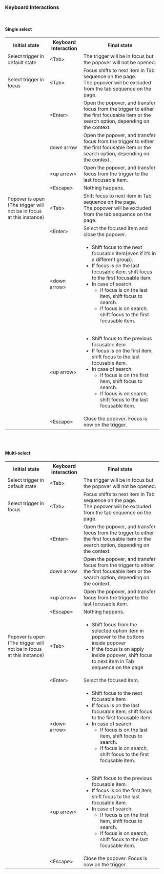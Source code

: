 ### Keyboard Interactions

<br />

#### Single select

<table style={{width: "100%"}}>
  <tbody>
    <tr>
      <th style={{width:"33%", textAlign: "left"}}>Initial state</th>
      <th style={{width:"33%", textAlign: "left"}}>Keyboard Interaction</th>
      <th style={{width:"33%", textAlign: "left"}}>Final state</th>
    </tr>
    <tr style={{verticalAlign: "top"}}>
      <td>Select trigger in default state  </td>
      <td>&#60;Tab&#62;</td>
      <td>The trigger will be in focus but the popover will not be opened. </td>
    </tr>
    <tr style={{verticalAlign: "top"}}>
      <td>Select trigger in focus </td>
      <td>&#60;Tab&#62;</td>
      <td>Focus shifts to next item in Tab sequence on the page. <br /> The popover will be excluded from the tab sequence on the page. </td>
    </tr>
    <tr style={{verticalAlign: "top"}}>
      <td></td>
      <td>&#60;Enter&#62;</td>
      <td>
       Open the popover, and transfer focus from the trigger to either the first focusable item or the search option, depending on the context.
      </td>
    </tr>
    <tr style={{verticalAlign: "top"}}>
      <td></td>
      <td>down arrow</td>
      <td>
       Open the popover, and transfer focus from the trigger to either the first focusable item or the search option, depending on the context.
      </td>
    </tr>
    <tr style={{verticalAlign: "top"}}>
      <td></td>
      <td>&#60;up arrow&#62;</td>
      <td>
       Open the popover, and transfer focus from the trigger to the last focusable item.
      </td>
    </tr>
    <tr style={{verticalAlign: "top"}}>
      <td></td>
      <td>&#60;Escape&#62;</td>
      <td>
        Nothing happens.
      </td>
    </tr>
    <tr style={{verticalAlign: "top"}}>
      <td>Popover is open (The trigger will not be in focus at this instance)</td>
      <td>&#60;Tab&#62;</td>
      <td>
       Shift focus to next item in Tab sequence on the page. <br /> The popover will be excluded from the tab sequence on the page.
      </td>
    </tr>
    <tr style={{verticalAlign: "top"}}>
      <td></td>
      <td>&#60;Enter&#62;</td>
      <td>
        Select the focused item and close the popover.
      </td>
    </tr>
    <tr style={{verticalAlign: "top"}}>
      <td></td>
      <td>&#60;down arrow&#62;</td>
      <td>
        <ul>
          <li>Shift focus to the next focusable item(even if it’s in a different group).</li>
          <li>If focus is on the last focusable item, shift focus to the first focusable item.</li>
          <li>
            In case of search:
            <ul>
                <li class="ml-5">If focus is on the last item, shift focus to search. </li>
                <li class="ml-5">If focus is on search, shift focus to the first focusable item. </li>
            </ul>
          </li>
        </ul>
      </td>
    </tr>
    <tr style={{verticalAlign: "top"}}>
      <td></td>
      <td>&#60;up arrow&#62;</td>
      <td>
        <ul>
          <li>Shift focus to the previous focusable item.</li>
          <li>If focus is on the first item, shift focus to the last focusable item.</li>
          <li>
            In case of search:
            <ul>
                <li class="ml-5">If focus is on the first item, shift focus to search. </li>
                <li class="ml-5">If focus is on search, shift focus to the last focusable item. </li>
            </ul>
          </li>
        </ul>
      </td>
    </tr>
    <tr style={{verticalAlign: "top"}}>
      <td></td>
      <td>&#60;Escape&#62;</td>
      <td>
        Close the popover. Focus is now on the trigger.
      </td>
    </tr>
  </tbody>
</table>

<br />
<br />

#### Multi-select


<table style={{width: "100%"}}>
  <tbody>
    <tr>
      <th style={{width:"33%", textAlign: "left"}}>Initial state</th>
      <th style={{width:"33%", textAlign: "left"}}>Keyboard Interaction</th>
      <th style={{width:"33%", textAlign: "left"}}>Final state</th>
    </tr>
    <tr style={{verticalAlign: "top"}}>
      <td>Select trigger in default state  </td>
      <td>&#60;Tab&#62;</td>
      <td>The trigger will be in focus but the popover will not be opened. </td>
    </tr>
    <tr style={{verticalAlign: "top"}}>
      <td>Select trigger in focus </td>
      <td>&#60;Tab&#62;</td>
      <td>Focus shifts to next item in Tab sequence on the page. <br /> The popover will be excluded from the tab sequence on the page. </td>
    </tr>
    <tr style={{verticalAlign: "top"}}>
      <td></td>
      <td>&#60;Enter&#62;</td>
      <td>
       Open the popover, and transfer focus from the trigger to either the first focusable item or the search option, depending on the context.
      </td>
    </tr>
    <tr style={{verticalAlign: "top"}}>
      <td></td>
      <td>down arrow</td>
      <td>
       Open the popover, and transfer focus from the trigger to either the first focusable item or the search option, depending on the context.
      </td>
    </tr>
    <tr style={{verticalAlign: "top"}}>
      <td></td>
      <td>&#60;up arrow&#62;</td>
      <td>
       Open the popover, and transfer focus from the trigger to the last focusable item.
      </td>
    </tr>
    <tr style={{verticalAlign: "top"}}>
      <td></td>
      <td>&#60;Escape&#62;</td>
      <td>
        Nothing happens.
      </td>
    </tr>
    <tr style={{verticalAlign: "top"}}>
      <td>Popover is open (The trigger will not be in focus at this instance)</td>
      <td>&#60;Tab&#62;</td>
      <td>
        <ul>
            <li>
               Shift focus from the selected option item in popover to the buttons inside popover 
            </li>
            <li>
               If the focus is on apply inside popover, shift focus to next item in Tab sequence on the page
            </li>
        </ul>
      </td>
    </tr>
    <tr style={{verticalAlign: "top"}}>
      <td></td>
      <td>&#60;Enter&#62;</td>
      <td>
        Select the focused item.
      </td>
    </tr>
    <tr style={{verticalAlign: "top"}}>
      <td></td>
      <td>&#60;down arrow&#62;</td>
      <td>
        <ul>
          <li>Shift focus to the next focusable item.</li>
          <li>If focus is on the last focusable item, shift focus to the first focusable item.</li>
          <li>
            In case of search:
            <ul>
                <li class="ml-5">If focus is on the last item, shift focus to search. </li>
                <li class="ml-5">If focus is on search, shift focus to the first focusable item. </li>
            </ul>
          </li>
        </ul>
      </td>
    </tr>
    <tr style={{verticalAlign: "top"}}>
      <td></td>
      <td>&#60;up arrow&#62;</td>
      <td>
        <ul>
          <li>Shift focus to the previous focusable item.</li>
          <li>If focus is on the first item, shift focus to the last focusable item.</li>
          <li>
            In case of search:
            <ul>
                <li class="ml-5">If focus is on the first item, shift focus to search. </li>
                <li class="ml-5">If focus is on search, shift focus to the last focusable item. </li>
            </ul>
          </li>
        </ul>
      </td>
    </tr>
    <tr style={{verticalAlign: "top"}}>
      <td></td>
      <td>&#60;Escape&#62;</td>
      <td>
        Close the popover. Focus is now on the trigger.
      </td>
    </tr>
  </tbody>
</table>
